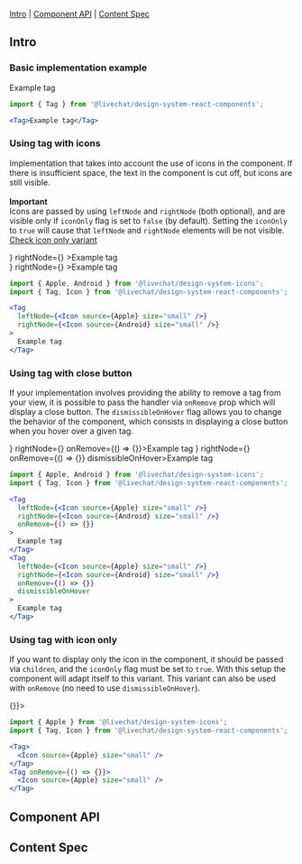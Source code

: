 
<Meta of={Stories} />

<Title>Tag</Title>

[Intro](#Intro) | [Component API](#ComponentAPI) | [Content Spec](#ContentSpec)

## Intro <a id="Intro" />

### Basic implementation example

<Canvas withSource="none">
  <Tag>Example tag</Tag>
</Canvas>

```jsx
import { Tag } from '@livechat/design-system-react-components';

<Tag>Example tag</Tag>
```

### Using tag with icons

Implementation that takes into account the use of icons in the component. If there is insufficient space, the text in the component is cut off, but icons are still visible.<br /><br />
<b>Important</b><br />
Icons are passed by using `leftNode` and `rightNode` (both optional), and are visible only if `iconOnly` flag is set to `false` (by default). Setting the `iconOnly` to `true` will cause that `leftNode` and `rightNode` elements will be not visible. [Check icon only variant](#IconOnly)

<Canvas withSource="none">
  <Tag leftNode={<Icon source={Apple} size="small" />} rightNode={<Icon source={Android} size="small" />} >Example tag</Tag>
  <div style={{ width: 100, display: 'flex' }}><Tag leftNode={<Icon source={Apple} size="small" />} rightNode={<Icon source={Android} size="small" />} >Example tag</Tag></div>
</Canvas>

```jsx
import { Apple, Android } from '@livechat/design-system-icons';
import { Tag, Icon } from '@livechat/design-system-react-components';

<Tag 
  leftNode={<Icon source={Apple} size="small" />} 
  rightNode={<Icon source={Android} size="small" />}
>
  Example tag
</Tag>
```

### Using tag with close button

If your implementation involves providing the ability to remove a tag from your view, it is possible to pass the handler via `onRemove` prop which will display a close button. The `dismissibleOnHover` flag allows you to change the behavior of the component, which consists in displaying a close button when you hover over a given tag.

<Canvas withSource="none">
  <Tag leftNode={<Icon source={Apple} size="small" />} rightNode={<Icon source={Android} size="small" />} onRemove={() => {}}>Example tag</Tag>
  <Tag leftNode={<Icon source={Apple} size="small" />} rightNode={<Icon source={Android} size="small" />} onRemove={() => {}} dismissibleOnHover>Example tag</Tag>
</Canvas>

```jsx
import { Apple, Android } from '@livechat/design-system-icons';
import { Tag, Icon } from '@livechat/design-system-react-components';

<Tag 
  leftNode={<Icon source={Apple} size="small" />} 
  rightNode={<Icon source={Android} size="small" />}
  onRemove={() => {}}
>
  Example tag
</Tag>
<Tag 
  leftNode={<Icon source={Apple} size="small" />} 
  rightNode={<Icon source={Android} size="small" />}
  onRemove={() => {}}
  dismissibleOnHover
>
  Example tag
</Tag>
```

### Using tag with icon only <a id="IconOnly" />

If you want to display only the icon in the component, it should be passed via `children`, and the `iconOnly` flag must be set to `true`. With this setup the component will adapt itself to this variant. This variant can also be used with `onRemove` (no need to use `dismissibleOnHover`).

<Canvas withSource="none">
  <Tag iconOnly><Icon source={Apple} size="small" /></Tag>
  <Tag iconOnly onRemove={() => {}}><Icon source={Apple} size="small" /></Tag>
</Canvas>

```jsx
import { Apple } from '@livechat/design-system-icons';
import { Tag, Icon } from '@livechat/design-system-react-components';

<Tag>
  <Icon source={Apple} size="small" />
</Tag>
<Tag onRemove={() => {}}>
  <Icon source={Apple} size="small" />
</Tag>
```

## Component API <a id="ComponentAPI" />

<ArgTypes of={Stories.Default} />

## Content Spec <a id="ContentSpec" />

<Figma
  showLink
  height="100%"
  url="https://www.figma.com/file/9FDwjR8lYvincseDkKypC4/Component-Documentations?type=design&node-id=759-70081&mode=dev"
/>

